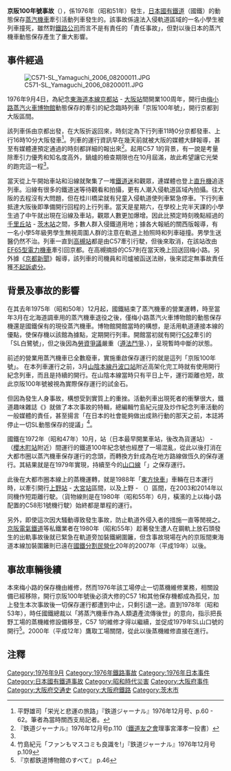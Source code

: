 {{Infobox rail accident 
|title = 京阪100年號事故
|boxwidth = 
|image = Keihan_100_years_crash_site_aerial_photograph,_in_1975-01-07.jpg
|image_width = 282px
|caption = 事故現場含周邊空照圖。畫面中央為事故現場，右上為茨木站，左下為[[日本專賣公社|專賣公社]]側線(1975年1月7日攝影)
|date = 1976年9月4日
|time = 
|location = [[大阪府|大阪府]]
|location-dist =
|location-dist-mi =
|location-dir =
|location-city =
|country = {{JPN}}
|line = [[東海道本線|東海道本線]]
|operator = [[File:Japanese_National_Railway_logo.svg|50px]] [[日本國有鐵道|日本國有鐵道]]
|type = 人身事故
|cause = 觀眾侵入軌道淨空區
|trains = 1列
|pax = 
|deaths = 1人
|injuries = 
|damage = 
}}

'''京阪100年號事故'''（{{jpn|j=京阪100年号事故|hg=けいはん100ねんごうじこ}}），係1976年（昭和51年）發生，[[日本國有鐵道|日本國有鐵道]]（國鐵）的動態保存[[蒸汽機車|蒸汽機車]]牽引活動列車發生的{{tsl|ja|鉄道人身障害事故|鐵道人身障害事故}}。該事故係違法入侵軌道區域的一名小學生被列車撞死，雖然對[[鐵路公司|鐵路公司]]而言不是有責任的「責任事故」，但對以後日本的蒸汽機車動態保存產生了重大影響。

==事件經過==

[[File:C571-SL_Yamaguchi_2006_08200011.JPG|thumb]]

1976年9月4日，為紀念[[東海道本線|東海道本線]][[京都站|京都站]] - [[大阪站|大阪站]]間開業100周年，開行由[[梅小路蒸汽火車博物館|梅小路蒸汽火車博物館]]動態保存的{{tsl|ja|国鉄C57形蒸気機関車1号機|C57形蒸汽機車1號機}}牽引{{tsl|ja|国鉄12系客車|12系客車}}的紀念臨時列車「京阪100年號」，開行京都到大阪區間。

該列車係由京都出發，在大阪折返回來，時刻定為下行列車11時0分京都發車、上行16時10分大阪發車<ref name="hirano">平野雄司「栄光と悲運の旅路」『鉄道ジャーナル』1976年12月号、p.60 - 62。筆者為當時{{tsl|ja|交通新聞}}關西支局記者。</ref>。列車的運行資訊早在幾天前就被大阪的媒體大肆報導，甚至有媒體連預定通過的時刻都詳細的報出來<ref>『鉄道ジャーナル』1976年12月号p.110（[[鐵道友之會|鐵道友之會]]理事宮澤孝一投書）</ref>。起用C57 1的背景，有一說是考量除牽引力優秀和知名度高外，鍋爐的檢查期限也在10月屆滿，故此希望讓它光榮的跑完這一程<ref name="hirano"/>。

當天從上午開始車站和沿線就聚集了一堆[[鐵道迷|鐵道迷]]和觀眾，連媒體也登上[[直升機|直升機]]追逐列車。沿線有很多的鐵道迷等待觀看和拍攝，更有人潮入侵軌道區域內拍攝。往大阪的去程沒有大問題，但在桂川橋梁就有兒童入侵軌道使列車緊急停車。下行列車抵達大阪後即準備開行回程的上行列車。當天是星期六，在學校上完半天課的小學生過了中午就出現在沿線及車站，觀眾人數更加爆增。因此比預定時刻晚點經過的[[千里丘站|千里丘站]] - [[茨木站|茨木站]]之間，多數人群入侵鐵道用地；據各大報紙的關西版報導，有一名小學5年級男學生無視周圍人群的注意在軌道上拍照時和列車碰撞。男學生送醫仍然不治。列車一直到[[高槻站|高槻站]]都是由C57牽引行駛，但後來取消，在該站改由[[日本國鐵EF65型電力機車|EF65型電力機車]]牽引回京都。在高槻摘掛的C57則在當天晚上回送回梅小路。另外據《[[京都新聞|京都新聞]]》報導，該列車的司機員和司爐被函送法辦，後來認定無事故責任獲[[不起訴處分|不起訴處分]]。

==背景及事故的影響==
在其去年1975年（昭和50年）12月起，國鐵結束了蒸汽機車的營業運轉，時至當年3月在北海道調車用的蒸汽機車退役之後，僅梅小路蒸汽火車博物館的動態保存機還是國鐵保有的現役蒸汽機車。博物館開館當時的構想，是活用軌道連接本線的優點，使保存機以該館為據點，定期開行列車。開館當初就有開行[[日本國鐵C62型蒸汽機車|C62]]牽引的「SL白鷺號」，但之後因為[[勞資爭議|勞資爭議]]嚴重（[[遵法鬥爭|遵法鬥爭]]、{{tsl|ja|スト権スト|罷工權奪還罷工}}），呈現暫時中斷的狀態。

前述的營業用蒸汽機車已全數廢車，實施重啟保存運行的就是這列「京阪100年號」。
在本列車運行之前，3月[[山陰本線|山陰本線]][[丹波口站|丹波口站]]附近高架化完工時就有使用{{tsl|ja|国鉄C11形蒸気機関車|C11型}}開行紀念列車，而且是持續的開行。在山陰本線當時只有平日上午，運行距離也短，故此京阪100年號被視為實際保存運行的試金石。

但因為發生人身事故，構想受到實質上的重挫。活動列車出現死者的衝擊很大，鐵道趣味雜誌《{{tsl|ja|鉄道ジャーナル|鐵道雜誌}}》就做了本次事故的特輯，總編輯竹島紀元提及炒作紀念列車活動的一般媒體的責任，甚至揚言「在日本的社會能夠做出成熟行動的那天之前，本誌將停止一切SL動態保存的提議」<ref>竹島紀元「ファンもマスコミも良識を!」『鉄道ジャーナル』1976年12月号p.109</ref>。

國鐵在1972年（昭和47年）10月，{{tsl|ja|汐留駅 (国鉄)|汐留（新橋）}}站（日本最早開業車站，後改為貨運站） - {{tsl|ja|東横浜駅|東橫濱站}}（[[櫻木町站|櫻木町站]]附近）間運行的鐵道100年紀念號也經歷了一場混亂，從此以後打消在大都市圈以蒸汽機車保存運行的念頭，而轉換方針成為在地方路線做恆久的保存運行。其結果就是在1979年實現，持續至今的[[山口線|山口線]]「{{tsl|ja|SLやまぐち号|SL山口號}}」之保存運行。

此後在大都市圈本線上的蒸機運轉，就是1988年「[[東方快車|東方快車]]」車輛在日本運行時，以{{tsl|ja|国鉄D51形蒸気機関車498号機|D51型498號機}}牽引開行[[上野站|上野站]] - [[大宮站|大宮站]]區間，以及上野 - {{tsl|ja|尾久車両センター|尾久客車區}}（{{tsl|ja|田端運転所|田端運轉所}}）區間，在2003和2014年以同機作短距離行駛。（貨物線則是在1980年（昭和55年）6月，橫濱的{{tsl|ja|高島線|高島貨物線}}上以梅小路配置的C58形1號機行駛）始終都是單程的運行。

另外，即使這次因大騷動導致發生事故，防止軌道外侵入者的措施一直等閒視之。[[京阪電氣鐵道|京阪電氣鐵道]]等私鐵業者在1980年（昭和55年）趁著發生遭人在鋼軌上放石頭發生的出軌事故後就已緊急在軌道旁加裝鐵網圍籬，但含事故現場在內的京阪間東海道本線加裝圍籬則已遠在[[國鐵分割民營化|國鐵分割民營化]]20年的2007年（平成19年）以後。

==事故車輛後續==
本來梅小路的保存機由{{tsl|ja|長野総合車両センター|長野工場}}維修，然而1976年該工場停止一切蒸機維修業務，相關設備已經移除，開行京阪100年號後必須大修的C57 1和其他保存機都成為孤兒，加上發生本次事故後一切保存運行都遭到中止，只剩引退一途。直到1978年（昭和53年），時任國鐵總裁{{tsl|ja|高木文雄}}以「將蒸汽機車作為人類遺產流傳後世」的意向，指示把長野工場的蒸機維修設備移至{{tsl|ja|西日本旅客鉄道鷹取工場|鷹取工場}}，C57 1的維修才得以繼續，並促成1979年SL山口號的開行<ref>『京都鉄道博物館のすべて』 p.46</ref>。2000年（平成12年）鷹取工場關閉，從此以後蒸機維修直接在{{tsl|ja|梅小路運転区|梅小路運轉區}}進行。

==注釋==
<div class="references-small">
<references />
</div>
{{Portal bar|日本|鐵路|大阪|城市軌道交通|日本鐵路|歷史}}
[[Category:1976年9月|Category:1976年9月]]
[[Category:1976年鐵路事故|Category:1976年鐵路事故]]
[[Category:1976年日本事件|Category:1976年日本事件]]
[[Category:日本國有鐵道事故|Category:日本國有鐵道事故]]
[[Category:昭和時代災害|Category:昭和時代災害]]
[[Category:大阪府事件|Category:大阪府事件]]
[[Category:大阪府交通史|Category:大阪府交通史]]
[[Category:大阪府鐵路|Category:大阪府鐵路]]
[[Category:茨木市|Category:茨木市]]